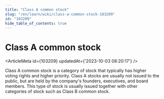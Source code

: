 ```yaml
---
title: "Class A common stock"
slug: "/en/learn/wiki/class-a-common-stock-103209"
id: "103209"
hide_table_of_contents: true
---
```



# Class A common stock

<ArticleMeta id={103209} updatedAt={'2023-10-03 08:20:17'} />
<div className='border-solid border-b border-t-0 my-4 border-[var(--ifm-color-gray-300)]' />

Class A common stock is a category of stock that typically has higher voting rights and higher priority. Class A stocks are usually not issued to the public, but are held by the company's founders, executives, and board members. This type of stock is usually issued together with other categories of stock such as Class B common stock.
